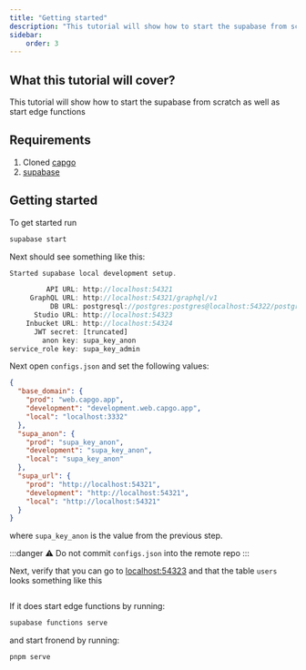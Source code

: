 ```yaml
---
title: "Getting started"
description: "This tutorial will show how to start the supabase from scratch as well as start edge functions"
sidebar:
    order: 3
---
```


## What this tutorial will cover?

This tutorial will show how to start the supabase from scratch as well as start edge functions 

## Requirements
 1. Cloned [capgo](https://github.com/Cap-go/capgo)
 3. [supabase](https://supabase.com/)

## Getting started

To get started run
```bash
supabase start
```

Next should see something like this:
```js
Started supabase local development setup.

         API URL: http://localhost:54321
     GraphQL URL: http://localhost:54321/graphql/v1
          DB URL: postgresql://postgres:postgres@localhost:54322/postgres
      Studio URL: http://localhost:54323
    Inbucket URL: http://localhost:54324
      JWT secret: [truncated]
        anon key: supa_key_anon
service_role key: supa_key_admin
```

Next open `configs.json` and set the following values:
```json
{
  "base_domain": {
    "prod": "web.capgo.app",
    "development": "development.web.capgo.app",
    "local": "localhost:3332"
  },
  "supa_anon": {
    "prod": "supa_key_anon",
    "development": "supa_key_anon",
    "local": "supa_key_anon"
  },
  "supa_url": {
    "prod": "http://localhost:54321",
    "development": "http://localhost:54321",
    "local": "http://localhost:54321"
  }
}
```

where `supa_key_anon` is the value from the previous step.

:::danger
⚠️ Do not commit `configs.json` into the remote repo
:::

Next, verify that you can go to [localhost:54323](http://localhost:54323/projects) and that the table `users` looks something like this

<figure><img src="/supabase.webp" alt="" /><figcaption></figcaption></figure>

If it does start edge functions by running:

```bash
supabase functions serve
```

and start fronend by running:
```bash
pnpm serve
```

